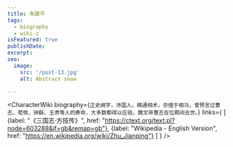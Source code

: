 ```yaml
---
title: 朱建平
tags:
  - biography
  - wiki-z
isFeatured: true
publishDate:
excerpt:
seo:
  image:
    src: '/post-13.jpg'
    alt: Abstract snow

---
```



<CharacterWiki
  biography={`正史阙字，沛国人。精通相术，亦擅于相马，曾预言过曹丕、荀攸、钟繇、王肃等人的寿命，大多数都得以应验。魏文帝曹丕在位期间去世。`}
  links={
    [
      {label: "《三国志·方技传》", href: "https://ctext.org/text.pl?node=603288&if=gb&remap=gb"},
      {label: "Wikipedia - English Version", href: "https://en.wikipedia.org/wiki/Zhu_Jianping"}
    ]
  }
/>

